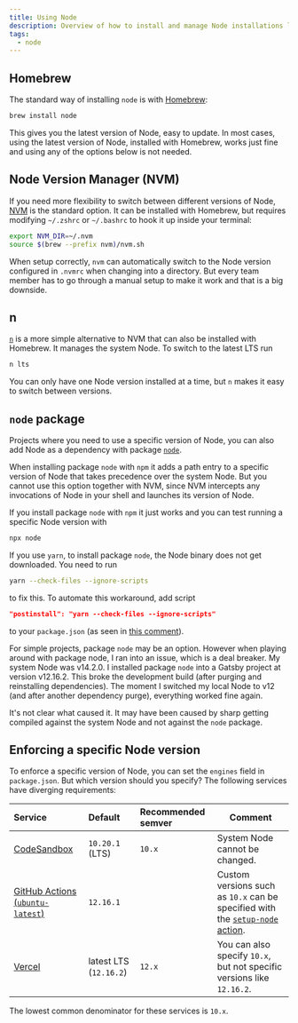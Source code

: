 ```yaml
---
title: Using Node
description: Overview of how to install and manage Node installations locally.
tags:
  - node
---
```


## Homebrew

The standard way of installing `node` is with [Homebrew](https://brew.sh/):

```bash
brew install node
```

This gives you the latest version of Node, easy to update. In most cases, using
the latest version of Node, installed with Homebrew, works just fine and using
any of the options below is not needed.

## Node Version Manager (NVM)

If you need more flexibility to switch between different versions of Node,
[NVM](https://github.com/nvm-sh/nvm) is the standard option. It can be installed
with Homebrew, but requires modifying `~/.zshrc` or `~/.bashrc` to hook it up
inside your terminal:

```bash
export NVM_DIR=~/.nvm
source $(brew --prefix nvm)/nvm.sh
```

When setup correctly, `nvm` can automatically switch to the Node version
configured in `.nvmrc` when changing into a directory. But every team member has
to go through a manual setup to make it work and that is a big downside.

## n

[`n`](https://github.com/tj/n) is a more simple alternative to NVM that can also
be installed with Homebrew. It manages the system Node. To switch to the latest
LTS run

```bash
n lts
```

You can only have one Node version installed at a time, but `n` makes it easy to
switch between versions.

## `node` package

Projects where you need to use a specific version of Node, you can also add Node
as a dependency with package [`node`](https://www.npmjs.com/package/node).

When installing package `node` with `npm` it adds a path entry to a specific
version of Node that takes precedence over the system Node. But you cannot use
this option together with NVM, since NVM intercepts any invocations of Node in
your shell and launches its version of Node.

If you install package `node` with `npm` it just works and you can test running
a specific Node version with

```bash
npx node
```

If you use `yarn`, to install package `node`, the Node binary does not get
downloaded. You need to run

```bash
yarn --check-files --ignore-scripts
```

to fix this. To automate this workaround, add script

```json
"postinstall": "yarn --check-files --ignore-scripts"
```

to your `package.json` (as seen in
[this comment](https://github.com/yarnpkg/yarn/issues/3421#issuecomment-443972019)).

For simple projects, package `node` may be an option. However when playing
around with package node, I ran into an issue, which is a deal breaker. My
system Node was v14.2.0. I installed package `node` into a Gatsby project at
version v12.16.2. This broke the development build (after purging and
reinstalling dependencies). The moment I switched my local Node to v12 (and
after another dependency purge), everything worked fine again.

It's not clear what caused it. It may have been caused by sharp getting compiled
against the system Node and not against the `node` package.

## Enforcing a specific Node version

To enforce a specific version of Node, you can set the `engines` field in
`package.json`. But which version should you specify? The following services
have diverging requirements:

| Service                                                                                                   | Default                | Recommended semver | Comment                                                                                                                |
| :-------------------------------------------------------------------------------------------------------- | :--------------------- | :----------------- | ---------------------------------------------------------------------------------------------------------------------- |
| [CodeSandbox](https://codesandbox.io/docs/faqs#can-i-change-the-node-version-used-in-a-container-sandbox) | `10.20.1` (LTS)        | `10.x`             | System Node cannot be changed.                                                                                         |
| [GitHub Actions (`ubuntu-latest`)](https://github.com/actions/virtual-environments)                       | `12.16.1`              |                    | Custom versions such as `10.x` can be specified with the [`setup-node` action](https://github.com/actions/setup-node). |
| [Vercel](https://vercel.com/docs/runtimes?query=node%20version#official-runtimes/node-js/node-js-version) | latest LTS (`12.16.2`) | `12.x`             | You can also specify `10.x`, but not specific versions like `12.16.2`.                                                 |

The lowest common denominator for these services is `10.x`.
